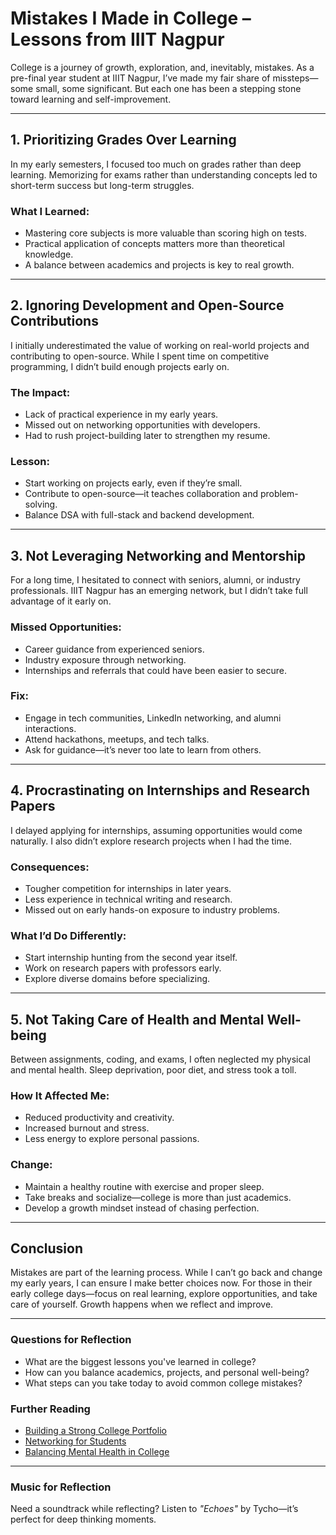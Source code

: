 <Cover
  src="../../blog1.JPG"
  alt="A reflective image of college life"
  caption="college reflections"
/>

# Mistakes I Made in College – Lessons from IIIT Nagpur

College is a journey of growth, exploration, and, inevitably, mistakes. As a pre-final year student at IIIT Nagpur, I’ve made my fair share of missteps—some small, some significant. But each one has been a stepping stone toward learning and self-improvement.

---

## 1. Prioritizing Grades Over Learning

In my early semesters, I focused too much on grades rather than deep learning. Memorizing for exams rather than understanding concepts led to short-term success but long-term struggles.

### What I Learned:
- Mastering core subjects is more valuable than scoring high on tests.
- Practical application of concepts matters more than theoretical knowledge.
- A balance between academics and projects is key to real growth.

---

## 2. Ignoring Development and Open-Source Contributions

I initially underestimated the value of working on real-world projects and contributing to open-source. While I spent time on competitive programming, I didn’t build enough projects early on.

### The Impact:
- Lack of practical experience in my early years.
- Missed out on networking opportunities with developers.
- Had to rush project-building later to strengthen my resume.

### Lesson:
- Start working on projects early, even if they’re small.
- Contribute to open-source—it teaches collaboration and problem-solving.
- Balance DSA with full-stack and backend development.

---

## 3. Not Leveraging Networking and Mentorship

For a long time, I hesitated to connect with seniors, alumni, or industry professionals. IIIT Nagpur has an emerging network, but I didn’t take full advantage of it early on.

### Missed Opportunities:
- Career guidance from experienced seniors.
- Industry exposure through networking.
- Internships and referrals that could have been easier to secure.

### Fix:
- Engage in tech communities, LinkedIn networking, and alumni interactions.
- Attend hackathons, meetups, and tech talks.
- Ask for guidance—it’s never too late to learn from others.

---

## 4. Procrastinating on Internships and Research Papers

I delayed applying for internships, assuming opportunities would come naturally. I also didn’t explore research projects when I had the time.

### Consequences:
- Tougher competition for internships in later years.
- Less experience in technical writing and research.
- Missed out on early hands-on exposure to industry problems.

### What I’d Do Differently:
- Start internship hunting from the second year itself.
- Work on research papers with professors early.
- Explore diverse domains before specializing.

---

## 5. Not Taking Care of Health and Mental Well-being

Between assignments, coding, and exams, I often neglected my physical and mental health. Sleep deprivation, poor diet, and stress took a toll.

### How It Affected Me:
- Reduced productivity and creativity.
- Increased burnout and stress.
- Less energy to explore personal passions.

### Change:
- Maintain a healthy routine with exercise and proper sleep.
- Take breaks and socialize—college is more than just academics.
- Develop a growth mindset instead of chasing perfection.

---

## Conclusion

Mistakes are part of the learning process. While I can’t go back and change my early years, I can ensure I make better choices now. For those in their early college days—focus on real learning, explore opportunities, and take care of yourself. Growth happens when we reflect and improve.

---

### Questions for Reflection

- What are the biggest lessons you've learned in college?
- How can you balance academics, projects, and personal well-being?
- What steps can you take today to avoid common college mistakes?

### Further Reading

- [Building a Strong College Portfolio](https://example.com/college-portfolio)
- [Networking for Students](https://example.com/networking-tips)
- [Balancing Mental Health in College](https://example.com/mental-health)

---

### Music for Reflection

Need a soundtrack while reflecting? Listen to _"Echoes"_ by Tycho—it’s perfect for deep thinking moments.
